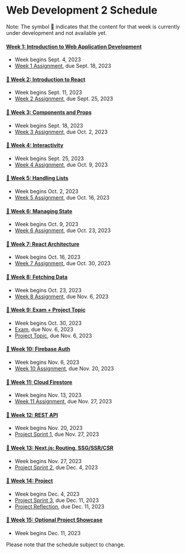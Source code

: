 # Web Development 2 Schedule

Note: The symbol 🚧 indicates that the content for that week is currently under development and not available yet.

#### [Week 1: Introduction to Web Application Development](/week1)

- Week begins Sept. 4, 2023
- [Week 1 Assignment](/week1/assignment), due Sept. 18, 2023

#### [🚧 Week 2: Introduction to React](/week2)

- Week begins Sept. 11, 2023
- [Week 2 Assignment](/week2/assignment), due Sept. 25, 2023

#### [🚧 Week 3: Components and Props](/week3)

- Week begins Sept. 18, 2023
- [Week 3 Assignment](/week3/assignment), due Oct. 2, 2023

#### [🚧 Week 4: Interactivity](/week4)

- Week begins Sept. 25, 2023
- [Week 4 Assignment](/week4/assignment), due Oct. 9, 2023

#### [🚧 Week 5: Handling Lists](/week5)

- Week begins Oct. 2, 2023
- [Week 5 Assignment](/week5/assignment), due Oct. 16, 2023

#### [🚧 Week 6: Managing State](/week6)

- Week begins Oct. 9, 2023
- [Week 6 Assignment](/week6/assignment), due Oct. 23, 2023

#### [🚧 Week 7: React Architecture](/week7)

- Week begins Oct. 16, 2023
- [Week 7 Assignment](/week7/assignment), due Oct. 30, 2023

#### [🚧 Week 8: Fetching Data](/week8)

- Week begins Oct. 23, 2023
- [Week 8 Assignment](/week8/assignment), due Nov. 6, 2023

#### [🚧 Week 9: Exam + Project Topic](/week9)

- Week begins Oct. 30, 2023
- [Exam](/week9/exam), due Nov. 6, 2023
- [Project Topic](/week9/project), due Nov. 6, 2023

#### [🚧 Week 10: Firebase Auth](/week10)

- Week begins Nov. 6, 2023
- [Week 10 Assignment](/week10/assignment), due Nov. 20, 2023

#### [🚧 Week 11: Cloud Firestore](/week11)

- Week begins Nov. 13, 2023
- [Week 11 Assignment](/week11/assignment), due Nov. 27, 2023

#### [🚧 Week 12: REST API](/week12)

- Week begins Nov. 20, 2023
- [Project Sprint 1](/week12/project), due Nov. 27, 2023

#### [🚧 Week 13: Next.js: Routing, SSG/SSR/CSR](/week13)

- Week begins Nov. 27, 2023
- [Project Sprint 2](/week13/project), due Dec. 4, 2023

#### [🚧 Week 14: Project](/week14)

- Week begins Dec. 4, 2023
- [Project Sprint 3](/week14/project), due Dec. 11, 2023
- [Project Reflection](/week14/project), due Dec. 11, 2023

#### [🚧 Week 15: Optional Project Showcase](/week15)

- Week begins Dec. 11, 2023

Please note that the schedule subject to change.
